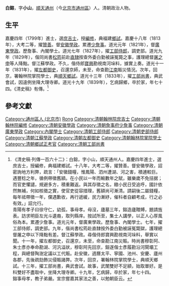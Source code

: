 '''白鎔'''，字'''小山'''，[[順天|順天]][[通州|通州]]（今[[北京市|北京市]][[通州区_(北京市)|通州區]]）人。清朝政治人物。

== 生平 ==
嘉慶四年（1799年）進士，選[[庶吉士|庶吉士]]，授[[編修|編修]]，典福建[[鄉試|鄉試]]。嘉慶十八年（1813年），大考二等，擢[[贊善|贊善]]。督[[安徽|安徽]][[學政|學政]]。累遷[[少詹事|少詹事]]。道光元年（1821年），督[[廣東|廣東]][[學政|學政]]。歷詹事、內閣學士。道光七年（1827年），擢[[工部侍郎|工部侍郎]]，調吏部。道光九年（1829年），偕同尚書[[松筠|松筠]]前赴[[直隸|直隸]]按查外委白勤被誣冤斃之事，護理總督[[屠之申|屠之申]]等人降黜。督江蘇學政。不久，偕侍郎[[覺羅寶興|寶興]]勘視南河垛料，據實上奏。道光十一年（1831年），擢[[左都御史|左都御史]]，召還京師，未至，命查勘[[江南|江南]]賑災情況。次年，回京，署翰林院掌院學士，典[[順天|順天]][[鄉試|鄉試]]。道光十三年（1833年），擢[[工部尚書|工部尚書]]，典武會試，因違例坐降大理寺卿。道光十九年（1839年），乞病歸鄉，卒於家，年七十四。《清史稿》有傳。<ref>《清史稿·列傳一百六十二》：白鎔，字小山，順天通州人。嘉慶四年進士，選庶吉士，授編修，典福建鄉試。十八年，大考二等，擢贊善。督安徽學政，詔密詢地方利弊，疏言：「安徽錢糧，惟鳳陽、泗州遭湖、河之害，積逋較巨。遇豐稔之年，循例帶徵舊額。在小民以一年而輸數年之賦，雖樂歲不免拮据；而官吏懼譴，規避多方，積重難返。與其存徵之名，緻小民日受追呼，國計依然無補，何如核徵之實，使官吏從容措理，舊額尚可漸清。請嗣後二屬錢糧，每年祗帶徵一年，儻遇歉收，再行遞緩，民力漸紓，催科者自顧考成，行之必有效。」詔允行。<br>青陽有孝子曰徐守仁，幼孤，事母孝。母沒，廬墓三年，鎔造廬贈賻，題請旌表。訪求明臣左光斗遺裔，取列縣庠。按試所至，集士人講學，以正人心厚風俗為本。累遷少詹事。道光元年，督廣東學政。歷詹事、內閣學士。七年，擢工部侍郎，調吏部。九年，偕尚書松筠赴直隸按外委白勤被誣冤斃獄，護理總督屠之申以下降黜有差。督江蘇學政。尋偕侍郎寶興勘視南河垛料，舉實以聞。十一年，擢左都御史，召還京，未至，命查勘江南災賑。時尚書穆彰阿、朱士彥亦奉命勘湖、河汎溢狀，穆彰阿先回京，鎔遂偕士彥履勘沿河閘壩工程，與總督陶澍定議以工代賑。赴安徽，週曆太平、寧國、池州、安慶、廬州各郡，先後疏劾飾災侵賑諸弊。次年，回京，署翰林院掌院學士，典順天鄉試。十三年，擢工部尚書，典武會試。故事，武闈雙好不足額，始取單好。是科雙好不盡取中，坐降大理寺卿。十九年，乞病歸，卒於家，年七十四。<br>鎔事母孝，教子弟嚴。宣宗嘗嘉其家法之善，以勉朝臣云。</ref>

==參考文獻==
{{reflist}}

{{嘉慶四年己未科殿試金榜}}

{{Authority control}}

{{DEFAULTSORT:Bai白}}

[[Category:通州區人_(北京市)|Category:通州區人 (北京市)]]
[[Category:白姓|Rong]]
[[Category:清朝翰林院庶吉士|Category:清朝翰林院庶吉士]]
[[Category:清朝翰林院編修|Category:清朝翰林院編修]]
[[Category:清朝安徽學政|Category:清朝安徽學政]]
[[Category:清朝詹事府少詹事|Category:清朝詹事府少詹事]]
[[Category:清朝廣東學政|Category:清朝廣東學政]]
[[Category:內閣學士|Category:內閣學士]]
[[Category:清朝工部侍郎|Category:清朝工部侍郎]]
[[Category:清朝吏部侍郎|Category:清朝吏部侍郎]]
[[Category:清朝江蘇學政|Category:清朝江蘇學政]]
[[Category:清朝左都御史|Category:清朝左都御史]]
[[Category:清朝翰林院掌院學士|Category:清朝翰林院掌院學士]]
[[Category:清朝鄉試正考官|Category:清朝鄉試正考官]]
[[Category:清朝工部尚書|Category:清朝工部尚書]]